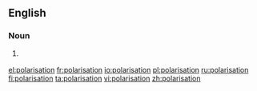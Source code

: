 ==English==

===Noun===
{{en-noun}}

# {{UK}} {{alternative spelling of|[[polarization]]}}

[[el:polarisation]]
[[fr:polarisation]]
[[io:polarisation]]
[[pl:polarisation]]
[[ru:polarisation]]
[[fi:polarisation]]
[[ta:polarisation]]
[[vi:polarisation]]
[[zh:polarisation]]